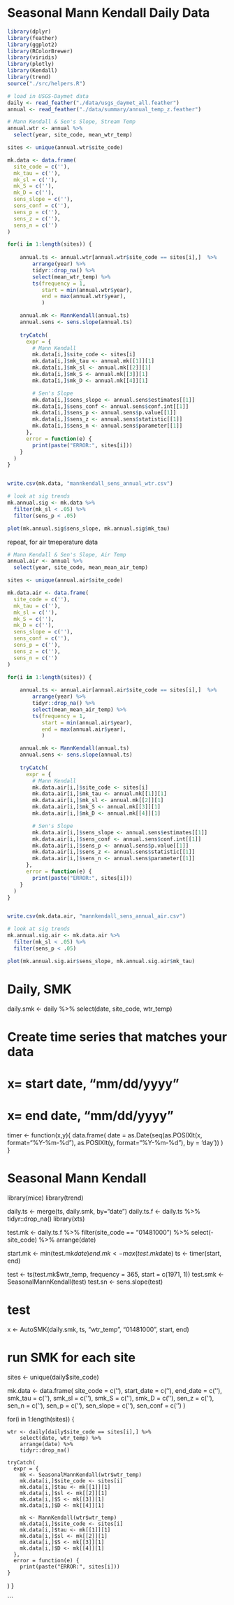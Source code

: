 # Seasonal Mann Kendall Daily Data
```r
library(dplyr)
library(feather)
library(ggplot2)
library(RColorBrewer)
library(viridis)
library(plotly)
library(Kendall)
library(trend)
source("./src/helpers.R")

# load in USGS-Daymet data
daily <- read_feather("./data/usgs_daymet_all.feather")
annual <- read_feather("./data/summary/annual_temp_z.feather")

# Mann Kendall & Sen's Slope, Stream Temp
annual.wtr <- annual %>%
  select(year, site_code, mean_wtr_temp)

sites <- unique(annual.wtr$site_code)

mk.data <- data.frame(
  site_code = c(''),
  mk_tau = c(''),
  mk_sl = c(''),
  mk_S = c(''),
  mk_D = c(''),
  sens_slope = c(''),
  sens_conf = c(''),
  sens_p = c(''),
  sens_z = c(''),
  sens_n = c('')
)

for(i in 1:length(sites)) {
  
    annual.ts <- annual.wtr[annual.wtr$site_code == sites[i],]  %>%
        arrange(year) %>%
        tidyr::drop_na() %>%
        select(mean_wtr_temp) %>%
        ts(frequency = 1,
           start = min(annual.wtr$year),
           end = max(annual.wtr$year),
           )

    annual.mk <- MannKendall(annual.ts)
    annual.sens <- sens.slope(annual.ts)
  
    tryCatch(
      expr = {
        # Mann Kendall
        mk.data[i,]$site_code <- sites[i]
        mk.data[i,]$mk_tau <- annual.mk[[1]][1]
        mk.data[i,]$mk_sl <- annual.mk[[2]][1]
        mk.data[i,]$mk_S <- annual.mk[[3]][1]
        mk.data[i,]$mk_D <- annual.mk[[4]][1]

        # Sen's Slope
        mk.data[i,]$sens_slope <- annual.sens$estimates[[1]]
        mk.data[i,]$sens_conf <- annual.sens$conf.int[[1]]
        mk.data[i,]$sens_p <- annual.sens$p.value[[1]]
        mk.data[i,]$sens_z <- annual.sens$statistic[[1]]
        mk.data[i,]$sens_n <- annual.sens$parameter[[1]]
      },
      error = function(e) {
        print(paste("ERROR:", sites[i]))
    }
  ) 
}


write.csv(mk.data, "mannkendall_sens_annual_wtr.csv")

# look at sig trends
mk.annual.sig <- mk.data %>%
  filter(mk_sl < .05) %>%
  filter(sens_p < .05)

plot(mk.annual.sig$sens_slope, mk.annual.sig$mk_tau)
```

repeat, for air tmeperature data

```r

# Mann Kendall & Sen's Slope, Air Temp
annual.air <- annual %>%
  select(year, site_code, mean_mean_air_temp)

sites <- unique(annual.air$site_code)

mk.data.air <- data.frame(
  site_code = c(''),
  mk_tau = c(''),
  mk_sl = c(''),
  mk_S = c(''),
  mk_D = c(''),
  sens_slope = c(''),
  sens_conf = c(''),
  sens_p = c(''),
  sens_z = c(''),
  sens_n = c('')
)

for(i in 1:length(sites)) {
  
    annual.ts <- annual.air[annual.air$site_code == sites[i],]  %>%
        arrange(year) %>%
        tidyr::drop_na() %>%
        select(mean_mean_air_temp) %>%
        ts(frequency = 1,
           start = min(annual.air$year),
           end = max(annual.air$year),
           )

    annual.mk <- MannKendall(annual.ts)
    annual.sens <- sens.slope(annual.ts)
  
    tryCatch(
      expr = {
        # Mann Kendall
        mk.data.air[i,]$site_code <- sites[i]
        mk.data.air[i,]$mk_tau <- annual.mk[[1]][1]
        mk.data.air[i,]$mk_sl <- annual.mk[[2]][1]
        mk.data.air[i,]$mk_S <- annual.mk[[3]][1]
        mk.data.air[i,]$mk_D <- annual.mk[[4]][1]

        # Sen's Slope
        mk.data.air[i,]$sens_slope <- annual.sens$estimates[[1]]
        mk.data.air[i,]$sens_conf <- annual.sens$conf.int[[1]]
        mk.data.air[i,]$sens_p <- annual.sens$p.value[[1]]
        mk.data.air[i,]$sens_z <- annual.sens$statistic[[1]]
        mk.data.air[i,]$sens_n <- annual.sens$parameter[[1]]
      },
      error = function(e) {
        print(paste("ERROR:", sites[i]))
    }
  ) 
}


write.csv(mk.data.air, "mannkendall_sens_annual_air.csv")

# look at sig trends
mk.annual.sig.air <- mk.data.air %>%
  filter(mk_sl < .05) %>%
  filter(sens_p < .05)

plot(mk.annual.sig.air$sens_slope, mk.annual.sig.air$mk_tau)

```


# Daily, SMK
daily.smk <- daily %>%
  select(date, site_code, wtr_temp)

# Create time series that matches your data
# x= start date, "mm/dd/yyyy"
# x= end date, "mm/dd/yyyy"

timer <- function(x,y){
  data.frame(
    date = as.Date(seq(as.POSIXlt(x, format="%Y-%m-%d"), as.POSIXlt(y, format="%Y-%m-%d"), by = 'day'))
    )
}


# Seasonal Mann Kendall
library(mice)
library(trend)

daily.ts <- merge(ts, daily.smk, by="date")
daily.ts.f <- daily.ts %>%
  tidyr::drop_na()
library(xts)


test.mk <- daily.ts.f %>%
  filter(site_code == "01481000") %>%
  select(-site_code) %>%
  arrange(date)

start.mk <- min(test.mk$date)
end.mk <- max(test.mk$date)
ts <- timer(start, end)

test <- ts(test.mk$wtr_temp, frequency = 365, start = c(1971, 1))
test.smk <- SeasonalMannKendall(test)
test.sn <- sens.slope(test)

# test
x <- AutoSMK(daily.smk, ts, "wtr_temp", "01481000", start, end)

# run SMK for each site
sites <- unique(daily$site_code)

mk.data <- data.frame(
  site_code = c(''),
  start_date = c(''),
  end_date = c(''),
  smk_tau = c(''),
  smk_sl = c(''),
  smk_S = c(''),
  smk_D = c(''),
  sen_z = c(''),
  sen_n = c(''),
  sen_p = c(''),
  sen_slope = c(''),
  sen_conf = c('') 
)

for(i in 1:length(sites)) {
  
    wtr <- daily[daily$site_code == sites[i],] %>%
        select(date, wtr_temp) %>%
        arrange(date) %>%
        tidyr::drop_na()
  
    tryCatch(
      expr = {
        mk <- SeasonalMannKendall(wtr$wtr_temp)
        mk.data[i,]$site_code <- sites[i]
        mk.data[i,]$tau <- mk[[1]][1]
        mk.data[i,]$sl <- mk[[2]][1]
        mk.data[i,]$S <- mk[[3]][1]
        mk.data[i,]$D <- mk[[4]][1]

        mk <- MannKendall(wtr$wtr_temp)
        mk.data[i,]$site_code <- sites[i]
        mk.data[i,]$tau <- mk[[1]][1]
        mk.data[i,]$sl <- mk[[2]][1]
        mk.data[i,]$S <- mk[[3]][1]
        mk.data[i,]$D <- mk[[4]][1]
      },
      error = function(e) {
        print(paste("ERROR:", sites[i]))
    }
  ) 
}

```

